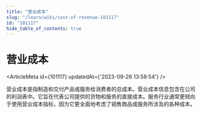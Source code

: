 ```yaml
---
title: "营业成本"
slug: "/learn/wiki/cost-of-revenue-101117"
id: "101117"
hide_table_of_contents: true
---
```



# 营业成本

<ArticleMeta id={101117} updatedAt={'2023-09-26 13:58:54'} />
<div className='border-solid border-b border-t-0 my-4 border-[var(--ifm-color-gray-300)]' />

营业成本是指制造和交付产品或服务给消费者的总成本。营业成本信息包含在公司的利润表中。它旨在代表公司提供的货物和服务的直接成本。服务行业通常更倾向于使用营业成本指标，因为它更全面地考虑了销售商品或服务所涉及的各种成本。

